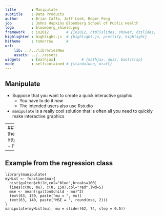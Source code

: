 ---
title       : Manipulate
subtitle    : Data Products
author      : Brian Caffo, Jeff Leek, Roger Peng
job         : Johns Hopkins Bloomberg School of Public Health
logo        : bloomberg_shield.png
framework   : io2012        # {io2012, html5slides, shower, dzslides, ...}
highlighter : highlight.js  # {highlight.js, prettify, highlight}
hitheme     : tomorrow      # 
url:
    lib: ../../librariesNew
    assets: ../../assets
widgets     : [mathjax]            # {mathjax, quiz, bootstrap}
mode        : selfcontained # {standalone, draft}
---

## Manipulate
- Suppose that you want to create a quick interactive graphic
  - You have to do it *now* 
  - The intended users also use Rstudio
- `manipulate` is a really cool solution that is often all you need to quickly make interactive graphics

---
## Documentation
- Manipulate is well documented at the Rstudio web site here
  - http://www.rstudio.com/ide/docs/advanced/manipulate
- From there, try this
```
library(manipulate)
manipulate(plot(1:x), x = slider(1, 100))
```
- You can create a slider, checkbox, or picker (drop down) and have more than one

---
## Example from the regression class
```
library(manipulate)
myHist <- function(mu){
  hist(galton$child,col="blue",breaks=100)
  lines(c(mu, mu), c(0, 150),col="red",lwd=5)
  mse <- mean((galton$child - mu)^2)
  text(63, 150, paste("mu = ", mu))
  text(63, 140, paste("MSE = ", round(mse, 2)))
}
manipulate(myHist(mu), mu = slider(62, 74, step = 0.5))
```

